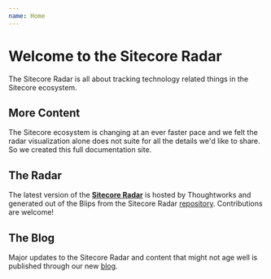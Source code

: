 ```yaml
---
name: Home
---
```

<NextSeo
    title='Welcome to the Sitecore Radar'
    description='The Sitecore Radar is all about tracking technology related things in the Sitecore ecosystem.'
/>

# Welcome to the Sitecore Radar

The Sitecore Radar is all about tracking technology related things in the Sitecore ecosystem.

## More Content

The Sitecore ecosystem is changing at an ever faster pace and we felt the radar visualization alone does not suite for all the details we'd like to share. So we created this full documentation site.

## The Radar

The latest version of the **[Sitecore Radar](https://radar.thoughtworks.com/?sheetId=https%3A%2F%2Fwww.sitecore-radar.com%2Fradar%2Flatest%2FSitecore%20Radar.csv)** is hosted by Thoughtworks and generated out of the Blips from the Sitecore Radar [repository](https://github.com/SoulcodeAgency/SitecoreRadar). Contributions are welcome!

## The Blog

Major updates to the Sitecore Radar and content that might not age well is published through our new [blog](/blog).
